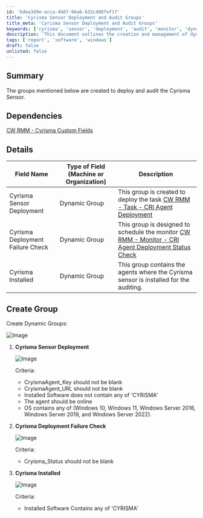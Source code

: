 ```yaml
---
id: 'bdea3d9e-acca-4b87-96a6-632c488fef1f'
title: 'Cyrisma Sensor Deployment and Audit Groups'
title_meta: 'Cyrisma Sensor Deployment and Audit Groups'
keywords: ['cyrisma', 'sensor', 'deployment', 'audit', 'monitor', 'dynamic', 'groups']
description: 'This document outlines the creation and management of dynamic groups for deploying and auditing the Cyrisma Sensor within ConnectWise RMM. It details the necessary criteria for each group and their respective functions in monitoring the deployment status and installed agents.'
tags: ['report', 'software', 'windows']
draft: false
unlisted: false
---
```

## Summary

The groups mentioned below are created to deploy and audit the Cyrisma Sensor.

## Dependencies

[CW RMM - Cyrisma Custom Fields](https://proval.itglue.com/DOC-5078775-15298953)

## Details

| Field Name                     | Type of Field (Machine or Organization) | Description                                                                                       |
|--------------------------------|-----------------------------------------|---------------------------------------------------------------------------------------------------|
| Cyrisma Sensor Deployment       | Dynamic Group                          | This group is created to deploy the task [CW RMM - Task - CRI Agent Deployment](https://proval.itglue.com/DOC-5078775-15298955) |
| Cyrisma Deployment Failure Check | Dynamic Group                          | This group is designed to schedule the monitor [CW RMM - Monitor - CRI Agent Deployment Status Check](https://proval.itglue.com/DOC-5078775-15298956) |
| Cyrisma Installed               | Dynamic Group                          | This group contains the agents where the Cyrisma sensor is installed for the auditing.           |

## Create Group

Create Dynamic Groups:

![Image](../../../static/img/Cyrisma-Sensor/image_1.png)

1. **Cyrisma Sensor Deployment**

   ![Image](../../../static/img/Cyrisma-Sensor/image_2.png)

   Criteria:

   - CryismaAgent_Key should not be blank
   - CryismaAgent_URL should not be blank
   - Installed Software does not contain any of 'CYRISMA'
   - The agent should be online
   - OS contains any of (Windows 10, Windows 11, Windows Server 2016, Windows Server 2019, and Windows Server 2022).

2. **Cyrisma Deployment Failure Check**

   ![Image](../../../static/img/Cyrisma-Sensor/image_3.png)

   Criteria:
   - Cryisma_Status should not be blank

3. **Cyrisma Installed**

   ![Image](../../../static/img/Cyrisma-Sensor/image_4.png)

   Criteria:
   - Installed Software Contains any of 'CYRISMA'











